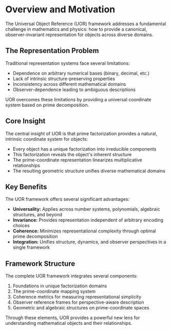 
# Overview and Motivation

The Universal Object Reference (UOR) framework addresses a fundamental challenge in mathematics and physics: how to provide a canonical, observer-invariant representation for objects across diverse domains.

## The Representation Problem

Traditional representation systems face several limitations:

- Dependence on arbitrary numerical bases (binary, decimal, etc.)
- Lack of intrinsic structure-preserving properties
- Inconsistency across different mathematical domains
- Observer-dependence leading to ambiguous descriptions

UOR overcomes these limitations by providing a universal coordinate system based on prime decomposition.

## Core Insight

The central insight of UOR is that prime factorization provides a natural, intrinsic coordinate system for objects:

- Every object has a unique factorization into irreducible components
- This factorization reveals the object's inherent structure
- The prime-coordinate representation linearizes multiplicative relationships
- The resulting geometric structure unifies diverse mathematical domains

## Key Benefits

The UOR framework offers several significant advantages:

- **Universality:** Applies across number systems, polynomials, algebraic structures, and beyond
- **Invariance:** Provides representation independent of arbitrary encoding choices
- **Coherence:** Minimizes representational complexity through optimal prime decomposition
- **Integration:** Unifies structure, dynamics, and observer perspectives in a single framework

## Framework Structure

The complete UOR framework integrates several components:

1. Foundations in unique factorization domains
2. The prime-coordinate mapping system
3. Coherence metrics for measuring representational simplicity
4. Observer reference frames for perspective-aware description
5. Geometric and algebraic structures on prime-coordinate spaces

Through these elements, UOR provides a powerful new lens for understanding mathematical objects and their relationships.
